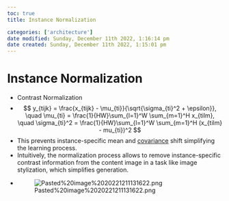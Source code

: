 ```yaml
---
toc: true
title: Instance Normalization

categories: ['architecture']
date modified: Sunday, December 11th 2022, 1:16:14 pm
date created: Sunday, December 11th 2022, 1:15:01 pm
---
```


# Instance Normalization

- Contrast Normalization
- $$
    y_{tijk} = \frac{x_{tijk} - \mu_{ti}}{\sqrt{\sigma_{ti}^2 + \epsilon}},
    \quad
    \mu_{ti} = \frac{1}{HW}\sum_{l=1}^W \sum_{m=1}^H x_{tilm},
    \quad
    \sigma_{ti}^2 = \frac{1}{HW}\sum_{l=1}^W \sum_{m=1}^H (x_{tilm} - mu_{ti})^2
$$
- This prevents instance-specific mean and [covariance](covariance.qmd) shift simplifying the learning process.
- Intuitively, the normalization process allows to remove instance-specific contrast information from the content image in a task like image stylization, which simplifies generation.
- ![Pasted%20image%2020221211131622.png](Pasted%20image%2020221211131622.png)



